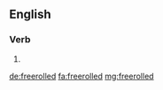==English==

===Verb===
{{head|en|verb form}}

# {{en-past of|freeroll}}

[[de:freerolled]]
[[fa:freerolled]]
[[mg:freerolled]]